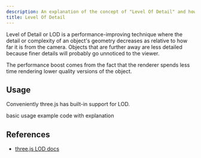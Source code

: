 ```yaml
---
description: An explanation of the concept of "Level Of Detail" and how it can be achieved in three.js.
title: Level Of Detail
---
```



Level of Detail or LOD is a performance-improving technique where the detail or complexity of an object's geometry decreases as relative to how far it is from the camera. Objects that are further away are less detailed because finer details will probably go unnoticed to the viewer.

<App client:visible />
<Tabs items={tabItems} />

The performance boost comes from the fact that the renderer spends less time rendering lower quality versions of the object.

## Usage

Conveniently three.js has built-in support for LOD.

<TodoAside>basic usage example code with explanation</TodoAside>

## References

- [three.js LOD docs](https://threejs.org/docs/#api/en/objects/LOD)

